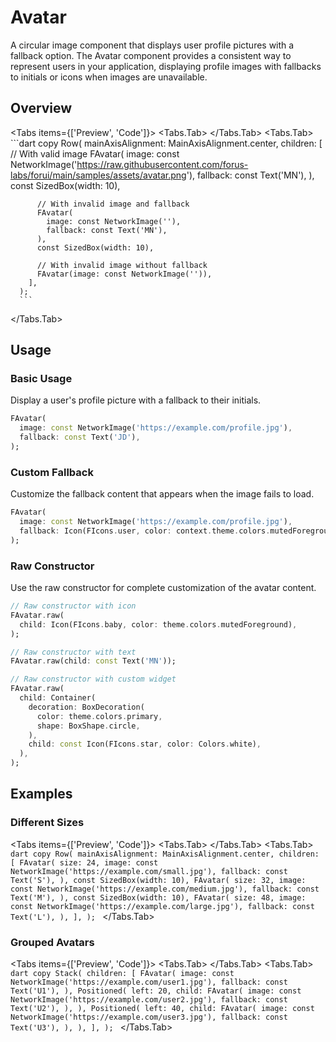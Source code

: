
# Avatar
A circular image component that displays user profile pictures with a fallback option. The Avatar component provides a consistent way to represent users in your application, displaying profile images with fallbacks to initials or icons when images are unavailable.

<LinkBadgeGroup>
    <LinkBadge label="API Reference" href="/api/avatar"/>
    <LinkBadge label="Source Code" href="https://github.com/forus-labs/forui/blob/main/lib/src/widgets/avatar/avatar.dart"/>
</LinkBadgeGroup>

## Overview
<Tabs items={['Preview', 'Code']}>
  <Tabs.Tab>
      <Widget name='avatar' variant='default' query={{}}/>
  </Tabs.Tab>
  <Tabs.Tab>
      ```dart copy
      Row(
        mainAxisAlignment: MainAxisAlignment.center,
        children: [
          // With valid image
          FAvatar(
            image: const NetworkImage('https://raw.githubusercontent.com/forus-labs/forui/main/samples/assets/avatar.png'),
            fallback: const Text('MN'),
          ),
          const SizedBox(width: 10),

          // With invalid image and fallback
          FAvatar(
            image: const NetworkImage(''),
            fallback: const Text('MN'),
          ),
          const SizedBox(width: 10),

          // With invalid image without fallback
          FAvatar(image: const NetworkImage('')),
        ],
      );
      ```
  </Tabs.Tab>
</Tabs>

## Usage

### Basic Usage
Display a user's profile picture with a fallback to their initials.

```dart copy
FAvatar(
  image: const NetworkImage('https://example.com/profile.jpg'),
  fallback: const Text('JD'),
);
```

### Custom Fallback
Customize the fallback content that appears when the image fails to load.

```dart copy
FAvatar(
  image: const NetworkImage('https://example.com/profile.jpg'),
  fallback: Icon(FIcons.user, color: context.theme.colors.mutedForeground),
);
```

### Raw Constructor
Use the raw constructor for complete customization of the avatar content.

```dart copy
// Raw constructor with icon
FAvatar.raw(
  child: Icon(FIcons.baby, color: theme.colors.mutedForeground),
);

// Raw constructor with text
FAvatar.raw(child: const Text('MN'));

// Raw constructor with custom widget
FAvatar.raw(
  child: Container(
    decoration: BoxDecoration(
      color: theme.colors.primary,
      shape: BoxShape.circle,
    ),
    child: const Icon(FIcons.star, color: Colors.white),
  ),
);
```

## Examples

### Different Sizes
<Tabs items={['Preview', 'Code']}>
    <Tabs.Tab>
        <Widget name='avatar' variant='sizes' query={{}}/>
    </Tabs.Tab>
    <Tabs.Tab>
        ```dart copy
        Row(
          mainAxisAlignment: MainAxisAlignment.center,
          children: [
            FAvatar(
              size: 24,
              image: const NetworkImage('https://example.com/small.jpg'),
              fallback: const Text('S'),
            ),
            const SizedBox(width: 10),
            FAvatar(
              size: 32,
              image: const NetworkImage('https://example.com/medium.jpg'),
              fallback: const Text('M'),
            ),
            const SizedBox(width: 10),
            FAvatar(
              size: 48,
              image: const NetworkImage('https://example.com/large.jpg'),
              fallback: const Text('L'),
            ),
          ],
        );
        ```
    </Tabs.Tab>
</Tabs>

### Grouped Avatars
<Tabs items={['Preview', 'Code']}>
    <Tabs.Tab>
        <Widget name='avatar' variant='group' query={{}}/>
    </Tabs.Tab>
    <Tabs.Tab>
        ```dart copy
        Stack(
          children: [
            FAvatar(
              image: const NetworkImage('https://example.com/user1.jpg'),
              fallback: const Text('U1'),
            ),
            Positioned(
              left: 20,
              child: FAvatar(
                image: const NetworkImage('https://example.com/user2.jpg'),
                fallback: const Text('U2'),
              ),
            ),
            Positioned(
              left: 40,
              child: FAvatar(
                image: const NetworkImage('https://example.com/user3.jpg'),
                fallback: const Text('U3'),
              ),
            ),
          ],
        );
        ```
    </Tabs.Tab>
</Tabs>
